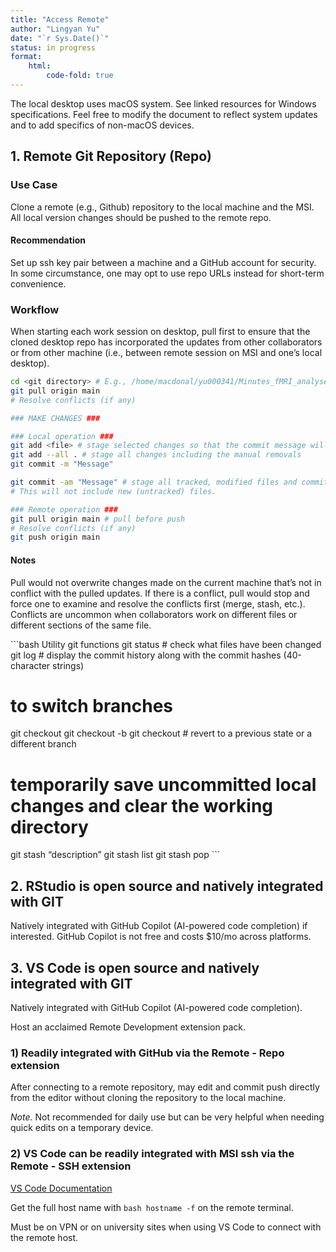 ```yaml
---
title: "Access Remote"
author: "Lingyan Yu"
date: "`r Sys.Date()`"
status: in progress
format:
    html:
        code-fold: true
---
```


The local desktop uses macOS system. See linked resources for Windows
specifications. Feel free to modify the document to reflect system
updates and to add specifics of non-macOS devices.

## 1. Remote Git Repository (Repo)

### Use Case

Clone a remote (e.g., Github) repository to the local machine and the
MSI. All local version changes should be pushed to the remote repo.

#### Recommendation

Set up ssh key pair between a machine and a GitHub account for security.
In some circumstance, one may opt to use repo URLs instead for
short-term convenience.

### Workflow

When starting each work session on desktop, pull first to ensure that
the cloned desktop repo has incorporated the updates from other
collaborators or from other machine (i.e., between remote session on MSI
and one's local desktop).

```bash
cd <git directory> # E.g., /home/macdonal/yu000341/Minutes_fMRI_analyses
git pull origin main 
# Resolve conflicts (if any)

### MAKE CHANGES ###

### Local operation ###
git add <file> # stage selected changes so that the commit message will be more directed
git add --all . # stage all changes including the manual removals
git commit -m "Message"

git commit -am "Message" # stage all tracked, modified files and commit them in one step
# This will not include new (untracked) files.

### Remote operation ###
git pull origin main # pull before push
# Resolve conflicts (if any)
git push origin main
```

#### Notes

Pull would not overwrite changes made on the current machine that's not
in conflict with the pulled updates. If there is a conflict, pull would
stop and force one to examine and resolve the conflicts first (merge,
stash, etc.). Conflicts are uncommon when collaborators work on
different files or different sections of the same file.

```bash Utility git functions
git status # check what files have been changed
git log # display the commit history along with the commit hashes (40-character strings)

# to switch branches
git checkout <branch-name>
git checkout -b <new-branch-name>
git checkout <commit-hash> # revert to a previous state or a different branch

# temporarily save uncommitted local changes and clear the working directory
git stash "description" 
git stash list
git stash pop 
```

## 2. RStudio is open source and natively integrated with GIT

Natively integrated with GitHub Copilot (AI-powered code completion) if
interested. GitHub Copilot is not free and costs \$10/mo across
platforms.

## 3. VS Code is open source and natively integrated with GIT

Natively integrated with GitHub Copilot (AI-powered code completion).

Host an acclaimed Remote Development extension pack.

### 1) Readily integrated with GitHub via the Remote - Repo extension

After connecting to a remote repository, may edit and commit push
directly from the editor without cloning the repository to the local
machine.

*Note.* Not recommended for daily use but can be very helpful when
needing quick edits on a temporary device.

### 2) VS Code can be readily integrated with MSI ssh via the Remote - SSH extension

[VS Code
Documentation](https://code.visualstudio.com/docs/remote/ssh#_getting-started)

Get the full host name with `bash hostname -f` on the remote terminal.

Must be on VPN or on university sites when using VS Code to connect with
the remote host.
